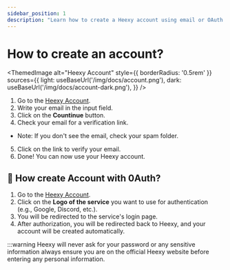 ---
sidebar_position: 1
description: "Learn how to create a Heexy account using email or OAuth for secure and easy access."
---
# How to create an account?


<ThemedImage
  alt="Heexy Account"
  style={{ borderRadius: '0.5rem' }}
  sources={{
    light: useBaseUrl('/img/docs/account.png'),
    dark: useBaseUrl('/img/docs/account-dark.png'),
  }}
/>

1. Go to the [Heexy Account](https://account.heexy.org/).
2. Write your email in the input field.
3. Click on the **Countinue** button.
4. Check your email for a verification link.
- Note: If you don't see the email, check your spam folder.
5. Click on the link to verify your email.
6. Done! You can now use your Heexy account.

## 👀 How create Account with 0Auth?
1. Go to the [Heexy Account](https://account.heexy.org/).
2. Click on the **Logo of the service** you want to use for authentication (e.g., Google, Discord, etc.).
3. You will be redirected to the service's login page.
4. After authorization, you will be redirected back to Heexy, and your account will be created automatically.

:::warning Heexy will never ask for your password or any sensitive information always ensure you are on the official Heexy website before entering any personal information.